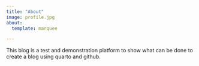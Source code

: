 ```yaml
---
title: "About"
image: profile.jpg
about:
  template: marquee

---
```


This blog is a test and demonstration platform to show what can be done to create a blog using quarto and github.
